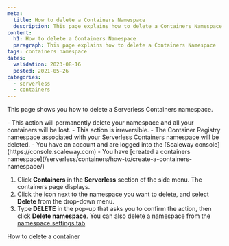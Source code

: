 ```yaml
---
meta:
  title: How to delete a Containers Namespace
  description: This page explains how to delete a Containers Namespace
content:
  h1: How to delete a Containers Namespace
  paragraph: This page explains how to delete a Containers Namespace
tags: containers namespace
dates:
  validation: 2023-08-16
  posted: 2021-05-26
categories:
  - serverless
  - containers
---
```


This page shows you how to delete a Serverless Containers namespace.

<Macro id="iam-requirements" />

<Message type="important">
  - This action will permanently delete your namespace and all your containers will be lost.
  - This action is irreversible.
  - The Container Registry namespace associated with your Serverless Containers namespace will be deleted.
</Message>

<Message type="requirement">
  - You have an account and are logged into the [Scaleway console](https://console.scaleway.com)
  - You have [created a containers namespace](/serverless/containers/how-to/create-a-containers-namespace/)
</Message>

1. Click **Containers** in the **Serverless** section of the side menu. The containers page displays.
2. Click the <Icon name="more" /> icon next to the namespace you want to delete, and select **Delete** from the drop-down menu.
3. Type **DELETE** in the pop-up that asks you to confirm the action, then click **Delete namespace**.
    <Message type="tip">
      You can also delete a namespace from the [namespace settings tab](/serverless/containers/how-to/manage-a-containers-namespace/)
    </Message>


<Navigation>
  <PreviousButton to="/serverless/containers/how-to/delete-a-container/">How to delete a container</PreviousButton>
</Navigation>
